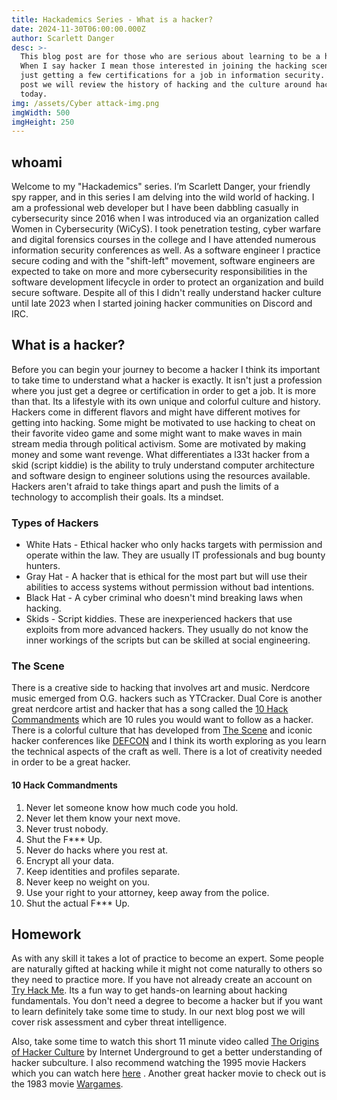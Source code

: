 ```yaml
---
title: Hackademics Series - What is a hacker?
date: 2024-11-30T06:00:00.000Z
author: Scarlett Danger
desc: >-
  This blog post are for those who are serious about learning to be a hacker.
  When I say hacker I mean those interested in joining the hacking scene, not
  just getting a few certifications for a job in information security. In this
  post we will review the history of hacking and the culture around hacking
  today. 
img: /assets/Cyber attack-img.png
imgWidth: 500
imgHeight: 250
---
```


## whoami

Welcome to my "Hackademics" series. I’m Scarlett Danger, your friendly spy rapper, and in this series I am delving into the wild world of hacking. I am a professional web developer but I have been dabbling casually in cybersecurity since 2016 when I was introduced via an organization called Women in Cybersecurity (WiCyS). I took penetration testing, cyber warfare and digital forensics courses in the college and I have attended numerous information security conferences as well. As a software engineer I practice secure coding and with the "shift-left" movement, software engineers are expected to take on more and more cybersecurity responsibilities in the software development lifecycle in order to protect an organization and build secure software. Despite all of this I didn't really understand hacker culture until late 2023 when I started joining hacker communities on Discord and IRC. 

## What is a hacker?

Before you can begin your journey to become a hacker I think its important to take time to understand what a hacker is exactly. It isn't just a profession where you just get a degree or certification in order to get a job. It is more than that. Its a lifestyle with its own unique and colorful culture and history. Hackers come in different flavors and might have different motives for getting into hacking. Some might be motivated to use hacking to cheat on their favorite video game and some might want to make waves in main stream media through political activism. Some are motivated by making money and some want revenge. What differentiates a l33t hacker from a skid (script kiddie) is the ability to truly understand computer architecture and software design to engineer solutions using the resources available. Hackers aren't afraid to take things apart and push the limits of a technology to accomplish their goals. Its a mindset. 

### Types of Hackers

* White Hats - Ethical hacker who only hacks targets with permission and operate within the law. They are usually IT professionals and bug bounty hunters. 
* Gray Hat - A hacker that is ethical for the most part but will use their abilities to access systems without permission without bad intentions. 
* Black Hat - A cyber criminal who doesn't mind breaking laws when hacking. 
* Skids - Script kiddies. These are inexperienced hackers that use exploits from more advanced hackers. They usually do not know the inner workings of the scripts but can be skilled at social engineering. 

### The Scene

There is a creative side to hacking that involves art and music. Nerdcore music emerged from O.G. hackers such as YTCracker. Dual Core is another great nerdcore artist and hacker that has a song called the [10 Hack Commandments](https://www.youtube.com/watch?v=Sr8ILq1a_yw) which are 10 rules you would want to follow as a hacker. There is a colorful culture that has developed from [The Scene](https://defacto2.net/) and iconic hacker conferences like [DEFCON](https://defcon.org/) and I think its worth exploring as you learn the technical aspects of the craft as well. There is a lot of creativity needed in order to be a great hacker.  

#### 10 Hack Commandments

1. Never let someone know how much code you hold. 
2. Never let them know your next move.
3. Never trust nobody. 
4. Shut the F\*\*\* Up.
5. Never do hacks where you rest at. 
6. Encrypt all your data. 
7. Keep identities and profiles separate. 
8. Never keep no weight on you. 
9. Use your right to your attorney, keep away from the police. 
10. Shut the actual F\*\*\* Up. 

## Homework

As with any skill it takes a lot of practice to become an expert. Some people are naturally gifted at hacking while it might not come naturally to others so they need to practice more. If you have not already create an account on [Try Hack Me](https://tryhackme.com/). Its a fun way to get hands-on learning about hacking fundamentals. You don't need a degree to become a hacker but if you want to learn definitely take some time to study. In our next blog post we will cover risk assessment and cyber threat intelligence. 

Also, take some time to watch this short 11 minute video called [The Origins of Hacker Culture](https://www.youtube.com/watch?v=zBE9_kTFIro) by Internet Underground to get a better understanding of hacker subculture. I also recommend watching the 1995 movie Hackers which you can watch here [here](https://www.youtube.com/watch?v=5T_CqqjOPDc) . Another great hacker movie to check out is the 1983 movie [Wargames](https://www.youtube.com/watch?v=TQUsLAAZuhU). 
